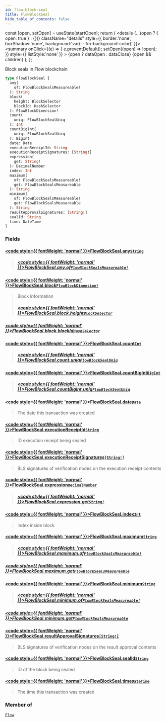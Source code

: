 ```yaml
---
id: flow-block-seal
title: FlowBlockSeal
hide_table_of_contents: false
---
```







  const [open, setOpen] = useState(startOpen);
  return (
    <details {...(open ? { open: true } : {})} className="details" style={{ border:'none', boxShadow:'none', background:'var(--ifm-background-color)' }}>
      <summary
        onClick={(e) => {
          e.preventDefault();
          setOpen((open) => !open);
        }}
        style={{ listStyle:'none' }}
      >
      {open ? dataOpen : dataClose}
      </summary>
      {open && children}
    </details>
  );
};








Block seals in Flow blockchain


```graphql
type FlowBlockSeal {
  any(
    of: FlowBlockSealsMeasureable!
  ): String
  block(
    height: BlockSelector
    blockId: HashSelector
  ): FlowBlockDimension!
  count(
    uniq: FlowBlockSealUniq
  ): Int
  countBigInt(
    uniq: FlowBlockSealUniq
  ): BigInt
  date: Date
  executionReceiptId: String
  executionReceiptSignatures: [String!]
  expression(
    get: String!
  ): DecimalNumber
  index: Int
  maximum(
    of: FlowBlockSealsMeasureable!
    get: FlowBlockSealsMeasureable
  ): String
  minimum(
    of: FlowBlockSealsMeasureable!
    get: FlowBlockSealsMeasureable
  ): String
  resultApprovalSignatures: [String!]
  sealId: String
  time: DateTime
}
```




### Fields

#### [<code style={{ fontWeight: 'normal' }}>FlowBlockSeal.<b>any</b></code>](#)<Bullet />[`String`](/docs/v1/graphql-reference/scalars/string) <Badge class="badge badge--secondary" text="scalar"/> 
> 
> 
> 
> ##### [<code style={{ fontWeight: 'normal' }}>FlowBlockSeal.any.<b>of</b></code>](#)<Bullet />[`FlowBlockSealsMeasureable!`](/docs/v1/graphql-reference/enums/flow-block-seals-measureable) <Badge class="badge badge--secondary" text="non-null"/> <Badge class="badge badge--secondary" text="enum"/> 
> 
> 
> 
> 

#### [<code style={{ fontWeight: 'normal' }}>FlowBlockSeal.<b>block</b></code>](#)<Bullet />[`FlowBlockDimension!`](/docs/v1/graphql-reference/objects/flow-block-dimension) <Badge class="badge badge--secondary" text="non-null"/> <Badge class="badge badge--secondary" text="object"/> 
> 
> 
> Block information
> ##### [<code style={{ fontWeight: 'normal' }}>FlowBlockSeal.block.<b>height</b></code>](#)<Bullet />[`BlockSelector`](/docs/v1/graphql-reference/inputs/block-selector) <Badge class="badge badge--secondary" text="input"/> 
> 
> 
> 
> 

##### [<code style={{ fontWeight: 'normal' }}>FlowBlockSeal.block.<b>blockId</b></code>](#)<Bullet />[`HashSelector`](/docs/v1/graphql-reference/inputs/hash-selector) <Badge class="badge badge--secondary" text="input"/> 
> 
> 
> 
> 

#### [<code style={{ fontWeight: 'normal' }}>FlowBlockSeal.<b>count</b></code>](#)<Bullet />[`Int`](/docs/v1/graphql-reference/scalars/int) <Badge class="badge badge--secondary" text="scalar"/> 
> 
> 
> 
> ##### [<code style={{ fontWeight: 'normal' }}>FlowBlockSeal.count.<b>uniq</b></code>](#)<Bullet />[`FlowBlockSealUniq`](/docs/v1/graphql-reference/enums/flow-block-seal-uniq) <Badge class="badge badge--secondary" text="enum"/> 
> 
> 
> 
> 

#### [<code style={{ fontWeight: 'normal' }}>FlowBlockSeal.<b>countBigInt</b></code>](#)<Bullet />[`BigInt`](/docs/v1/graphql-reference/scalars/big-int) <Badge class="badge badge--secondary" text="scalar"/> 
> 
> 
> 
> ##### [<code style={{ fontWeight: 'normal' }}>FlowBlockSeal.countBigInt.<b>uniq</b></code>](#)<Bullet />[`FlowBlockSealUniq`](/docs/v1/graphql-reference/enums/flow-block-seal-uniq) <Badge class="badge badge--secondary" text="enum"/> 
> 
> 
> 
> 

#### [<code style={{ fontWeight: 'normal' }}>FlowBlockSeal.<b>date</b></code>](#)<Bullet />[`Date`](/docs/v1/graphql-reference/objects/date) <Badge class="badge badge--secondary" text="object"/> 
> 
> 
> The date this transaction was created
> 

#### [<code style={{ fontWeight: 'normal' }}>FlowBlockSeal.<b>executionReceiptId</b></code>](#)<Bullet />[`String`](/docs/v1/graphql-reference/scalars/string) <Badge class="badge badge--secondary" text="scalar"/> 
> 
> 
> ID execution receipt being sealed
> 

#### [<code style={{ fontWeight: 'normal' }}>FlowBlockSeal.<b>executionReceiptSignatures</b></code>](#)<Bullet />[`[String!]`](/docs/v1/graphql-reference/scalars/string) <Badge class="badge badge--secondary" text="list"/> <Badge class="badge badge--secondary" text="scalar"/> 
> 
> 
> BLS signatures of verification nodes on the execution receipt contents
> 

#### [<code style={{ fontWeight: 'normal' }}>FlowBlockSeal.<b>expression</b></code>](#)<Bullet />[`DecimalNumber`](/docs/v1/graphql-reference/scalars/decimal-number) <Badge class="badge badge--secondary" text="scalar"/> 
> 
> 
> 
> ##### [<code style={{ fontWeight: 'normal' }}>FlowBlockSeal.expression.<b>get</b></code>](#)<Bullet />[`String!`](/docs/v1/graphql-reference/scalars/string) <Badge class="badge badge--secondary" text="non-null"/> <Badge class="badge badge--secondary" text="scalar"/> 
> 
> 
> 
> 

#### [<code style={{ fontWeight: 'normal' }}>FlowBlockSeal.<b>index</b></code>](#)<Bullet />[`Int`](/docs/v1/graphql-reference/scalars/int) <Badge class="badge badge--secondary" text="scalar"/> 
> 
> 
> Index inside block
> 

#### [<code style={{ fontWeight: 'normal' }}>FlowBlockSeal.<b>maximum</b></code>](#)<Bullet />[`String`](/docs/v1/graphql-reference/scalars/string) <Badge class="badge badge--secondary" text="scalar"/> 
> 
> 
> 
> ##### [<code style={{ fontWeight: 'normal' }}>FlowBlockSeal.maximum.<b>of</b></code>](#)<Bullet />[`FlowBlockSealsMeasureable!`](/docs/v1/graphql-reference/enums/flow-block-seals-measureable) <Badge class="badge badge--secondary" text="non-null"/> <Badge class="badge badge--secondary" text="enum"/> 
> 
> 
> 
> 

##### [<code style={{ fontWeight: 'normal' }}>FlowBlockSeal.maximum.<b>get</b></code>](#)<Bullet />[`FlowBlockSealsMeasureable`](/docs/v1/graphql-reference/enums/flow-block-seals-measureable) <Badge class="badge badge--secondary" text="enum"/> 
> 
> 
> 
> 

#### [<code style={{ fontWeight: 'normal' }}>FlowBlockSeal.<b>minimum</b></code>](#)<Bullet />[`String`](/docs/v1/graphql-reference/scalars/string) <Badge class="badge badge--secondary" text="scalar"/> 
> 
> 
> 
> ##### [<code style={{ fontWeight: 'normal' }}>FlowBlockSeal.minimum.<b>of</b></code>](#)<Bullet />[`FlowBlockSealsMeasureable!`](/docs/v1/graphql-reference/enums/flow-block-seals-measureable) <Badge class="badge badge--secondary" text="non-null"/> <Badge class="badge badge--secondary" text="enum"/> 
> 
> 
> 
> 

##### [<code style={{ fontWeight: 'normal' }}>FlowBlockSeal.minimum.<b>get</b></code>](#)<Bullet />[`FlowBlockSealsMeasureable`](/docs/v1/graphql-reference/enums/flow-block-seals-measureable) <Badge class="badge badge--secondary" text="enum"/> 
> 
> 
> 
> 

#### [<code style={{ fontWeight: 'normal' }}>FlowBlockSeal.<b>resultApprovalSignatures</b></code>](#)<Bullet />[`[String!]`](/docs/v1/graphql-reference/scalars/string) <Badge class="badge badge--secondary" text="list"/> <Badge class="badge badge--secondary" text="scalar"/> 
> 
> 
> BLS signatures of verification nodes on the result approval contents
> 

#### [<code style={{ fontWeight: 'normal' }}>FlowBlockSeal.<b>sealId</b></code>](#)<Bullet />[`String`](/docs/v1/graphql-reference/scalars/string) <Badge class="badge badge--secondary" text="scalar"/> 
> 
> 
> ID of the block being sealed
> 

#### [<code style={{ fontWeight: 'normal' }}>FlowBlockSeal.<b>time</b></code>](#)<Bullet />[`DateTime`](/docs/v1/graphql-reference/objects/date-time) <Badge class="badge badge--secondary" text="object"/> 
> 
> 
> The time this transaction was created
> 



### Member of

[`Flow`](/docs/v1/graphql-reference/objects/flow)  <Badge class="secondary" text="object"/>

